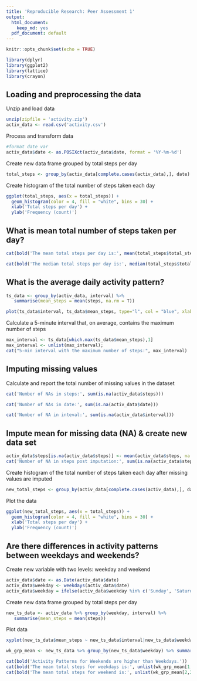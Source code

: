 ```yaml
---
title: 'Reproducible Research: Peer Assessment 1'
output:
  html_document:
    keep_md: yes
  pdf_document: default
---
```


```r
knitr::opts_chunk$set(echo = TRUE)
```

```r
library(dplyr)
library(ggplot2)
library(lattice)
library(crayon)
```

## **Loading and preprocessing the data**

Unzip and load data
```r
unzip(zipfile = 'activity.zip')
activ_data <- read.csv('activity.csv')
```

Process and transform data
```r
#format date var
activ_data$date <- as.POSIXct(activ_data$date, format = '%Y-%m-%d')
```

Create new data frame grouped by total steps per day
```r
total_steps <- group_by(activ_data[complete.cases(activ_data),], date) %>% summarise(total_steps = sum(steps, na.rm = TRUE))
```

Create histogram of the total number of steps taken each day
```r
ggplot(total_steps, aes(x = total_steps)) +
  geom_histogram(color = 4, fill = "white", bins = 30) + 
  xlab('Total steps per day') +
  ylab('Frequency (count)') 
```

## **What is mean total number of steps taken per day?**
```r
cat(bold('The mean total steps per day is:', mean(total_steps$total_steps)))

cat(bold('The median total steps per day is:', median(total_steps$total_steps)))
```

## **What is the average daily activity pattern?**
```r
ts_data <- group_by(activ_data, interval) %>% 
   summarise(mean_steps = mean(steps, na.rm = T))

plot(ts_data$interval, ts_data$mean_steps, type="l", col = "blue", xlab="Interval", ylab="Average Number of Steps",main="Activity by Interval")
```

Calculate a 5-minute interval that, on average, contains the maximum number of steps
```r
max_interval <- ts_data[which.max(ts_data$mean_steps),1]
max_interval <- unlist(max_interval);
cat("5-min interval with the maximum number of steps:", max_interval)
```

## **Imputing missing values**

Calculate and report the total number of missing values in the dataset 
```r

cat('Number of NAs in steps:', sum(is.na(activ_data$steps)))

cat('Number of NAs in date:', sum(is.na(activ_data$date)))

cat('Number of NA in inteval:', sum(is.na(activ_data$interval)))
```

## **Impute mean for missing data (NA) & create new data set**
```r
activ_data$steps[is.na(activ_data$steps)] <- mean(activ_data$steps, na.rm = T)  
cat('Number of NA in steps post imputation:', sum(is.na(activ_data$steps)))
```

Create histogram of the total number of steps taken each day after missing values are imputed

```r
new_total_steps <- group_by(activ_data[complete.cases(activ_data),], date) %>% summarise(total_steps = sum(steps, na.rm = TRUE))
```

Plot the data
```r
ggplot(new_total_steps, aes(x = total_steps)) +
  geom_histogram(color = 4, fill = "white", bins = 30) + 
  xlab('Total steps per day') +
  ylab('Frequency (count)') 
```

## **Are there differences in activity patterns between weekdays and weekends?**

Create new variable with two levels: weekday and weekend
```r
activ_data$date <- as.Date(activ_data$date)
activ_data$weekday <- weekdays(activ_data$date)
activ_data$weekday = ifelse(activ_data$weekday %in% c('Sunday', 'Saturday'), 'Weekend', 'Weekday')
```

Create new data frame grouped by total steps per day
```r
new_ts_data <- activ_data %>% group_by(weekday, interval) %>% 
   summarise(mean_steps = mean(steps))
```

Plot data
```r
xyplot(new_ts_data$mean_steps ~ new_ts_data$interval|new_ts_data$weekday, groups = new_ts_data$weekday, main="Activity by Day of the Week",xlab="5-Minute Interval", ylab="Average Number of Steps",layout=c(1,2), type="l", col=c("red","blue"))
```

```r
wk_grp_mean <- new_ts_data %>% group_by(new_ts_data$weekday) %>% summarise(across(mean_steps, mean, na.rm = TRUE))

cat(bold('Activity Patterns for Weekends are higher than Weekdays.'))
cat(bold('The mean total steps for weekdays is:', unlist(wk_grp_mean[1,2])))
cat(bold('The mean total steps for weekend is:', unlist(wk_grp_mean[2,2])))

```
